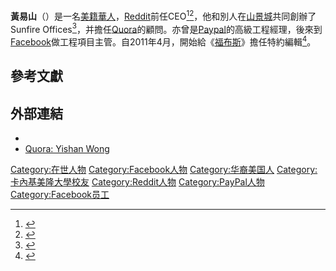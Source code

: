 {{Infobox person
| name        = 黃易山
| image       =
| caption     =
| birth_date  =
| birth_place =
| residence   =
| education   = [[卡內基梅隆大學|卡內基梅隆大學]]
| occupation  = 商人
| known_for   = [[Reddit|Reddit]] CEO
| website     = http://algeri-wong.com/yishan
}}

'''黃易山'''（{{lang-en|'''Yishan Wong'''}}）是一名[[美籍華人|美籍華人]]，[[Reddit|Reddit]]前任CEO<ref>{{cite web|last=Wong|first=Yishan|title=New reddit CEO reporting for duty|url=http://blog.reddit.com/2012/03/new-reddit-ceo-reporting-for-duty.html|publisher=[[reddit|reddit]]|accessdate=2012-03-28|date=2012-03-08|archive-date=2012-03-30|archive-url=https://web.archive.org/web/20120330135942/http://blog.reddit.com/2012/03/new-reddit-ceo-reporting-for-duty.html|dead-url=no}}</ref><ref>{{cite web|url=http://techcrunch.com/2010/03/24/longtime-facebook-engineer-yishan-wong-departs/|title=Longtime Facebook Engineer Yishan Wong Departs|date=2012-03-08|publisher=[[TechCrunch|TechCrunch]]|access-date=2014-05-21|archive-date=2021-02-11|archive-url=https://web.archive.org/web/20210211090912/https://techcrunch.com/2010/03/24/longtime-facebook-engineer-yishan-wong-departs/|dead-url=no}}</ref>，他和別人在[[山景城_(加利福尼亞州)|山景城]]共同創辦了Sunfire Offices<ref>{{cite web|url=http://techcrunch.com/2010/08/28/sunfire-offices/|title=Ex-Googler and Ex-Facebooker Start Invite-Only Workspace Sunfire Offices|publisher=[[TechCrunch|TechCrunch]]|date=2010-08-28|access-date=2014-05-21|archive-date=2021-01-12|archive-url=https://web.archive.org/web/20210112144944/https://techcrunch.com/2010/08/28/sunfire-offices/|dead-url=no}}</ref>，并擔任[[Quora|Quora]]的顧問。亦曾是[[Paypal|Paypal]]的高級工程經理，後來到[[Facebook|Facebook]]做工程項目主管。自2011年4月，開始給《[[福布斯|福布斯]]》擔任特約編輯<ref>{{cite web|title=Yishan Wong - SNIPPETS FROM SILICON VALLEY|url=http://blogs.forbes.com/people/yishanwong/|publisher=[[福布斯|Forbes Magazine]]|accessdate=28 March 2012|date=April 2011|archive-date=2011-05-06|archive-url=https://web.archive.org/web/20110506031839/http://blogs.forbes.com/people/yishanwong/|dead-url=no}}</ref>。

==參考文獻==
{{Reflist}}

==外部連結==
* {{CrunchBase}}
* [http://www.quora.com/Yishan-Wong-1 Quora: Yishan Wong]

{{Facebook navbox}}

{{DEFAULTSORT:Wong, Yishan}}
[[Category:在世人物|Category:在世人物]]
[[Category:Facebook人物|Category:Facebook人物]]
[[Category:华裔美国人|Category:华裔美国人]]
[[Category:卡內基美隆大學校友|Category:卡內基美隆大學校友]]
[[Category:Reddit人物|Category:Reddit人物]]
[[Category:PayPal人物|Category:PayPal人物]]
[[Category:Facebook员工|Category:Facebook员工]]
{{Compu-bio-stub}}